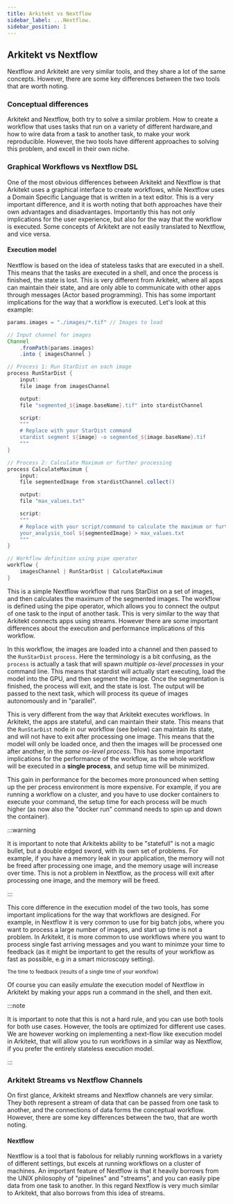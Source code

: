 ```yaml
---
title: Arkitekt vs Nextflow
sidebar_label: ...Nextflow.
sidebar_position: 1
---
```



## Arkitekt vs Nextflow

Nextflow and Arkitekt are very similar tools, and they share a lot of the same concepts. However, there are some key differences between the two tools that are worth noting.

### Conceptual differences

Arkitekt and Nextflow, both try to solve a similar problem. How to create a workflow that uses tasks that run on a variety of different hardware,and how to wire data from a
task to another task, to make your work reproducible. However, the two tools have different approaches to solving this problem, and excell in their own niche.



### Graphical Workflows vs Nextflow DSL

One of the most obvious differences between Arkitekt and Nextflow is that Arkitekt uses a graphical interface to create workflows, while Nextflow uses a Domain Specific Language
that is written in a text editor. This is a very important difference, and it is worth noting that both approaches have their own advantages and disadvantages. Importantly this has
not only implications for the user experience, but also for the way that the workflow is executed. Some concepts of Arkitekt are not easily translated to Nextflow, and vice versa.


#### Execution model

Nextflow is based on the idea of stateless tasks that are executed in a shell. This means that the tasks are executed in a shell, and once the process is finished, the state is lost.
This is very different from Arkitekt, where all apps can maintain their state, and are only  able to communicate with other apps through messages (Actor based programming). This has some important implications
for the way that a workflow is executed. Let's look at this example:

```groovy
params.images = "./images/*.tif" // Images to load

// Input channel for images
Channel
    .fromPath(params.images)
    .into { imagesChannel }

// Process 1: Run StarDist on each image
process RunStarDist {
    input:
    file image from imagesChannel

    output:
    file "segmented_${image.baseName}.tif" into stardistChannel

    script:
    """
    # Replace with your StarDist command
    stardist segment ${image} -o segmented_${image.baseName}.tif
    """
}

// Process 2: Calculate Maximum or further processing
process CalculateMaximum {
    input:
    file segmentedImage from stardistChannel.collect()

    output:
    file "max_values.txt"

    script:
    """
    # Replace with your script/command to calculate the maximum or further process
    your_analysis_tool ${segmentedImage} > max_values.txt
    """
}

// Workflow definition using pipe operator
workflow {
    imagesChannel | RunStarDist | CalculateMaximum
}
```

This is a simple Nextflow workflow that runs StarDist on a set of images, and then calculates the maximum of the segmented images. The workflow is defined using the pipe operator,
which allows you to connect the output of one task to the input of another task. This is very similar to the way that
Arkitekt connects apps using streams. However there are some important differences about the execution and performance implications of this workflow.

In this workflow, the images are loaded into a channel and then passed to the `RunStarDist` `process`. Here the terminology is a bit confusing, as the `process` is actually a task
that will spawn *multiple os-level processes* in your command line. This means that stardist will actually start executing, load the model into the GPU, and then segment the image. Once the
segmentation is finished, the process will exit, and the state is lost. The output will be passed to the next task, which will process its queue of images autonomously and in "parallel".

This is very different from the way that Arkitekt executes workflows. In Arkitekt, the apps are stateful, and can maintain their state. This means that the `RunStarDist` node in our workflow
(see below) can maintain its state, and will not have to exit after processing one image. This means that the model will only be loaded once, and then the images will be processed one after
another, in the *same os-level process*. This has some important implications for the performance of the workflow, as the whole workflow will be executed in a **single process**, and setup time
will be minimized.

This gain in performance for the becomes more pronounced when setting up the per process environment is more expensive. For example, if you are running a workflow on a cluster, and you have to
use docker containers to execute your command, the setup time for each process will be much higher (as now also the "docker run" command needs to spin up and down the container). 


:::warning

It is important to note that Arkitekts ability to be "statefull" is not a magic bullet, but a double edged sword, with its own set of problems. For example, if you have a memory leak in your
application, the memory will not be freed after processing one image, and the memory usage will increase over time. This is not a problem in Nextflow, as the process will exit after processing
one image, and the memory will be freed.

:::

This core difference in the execution model of the two tools, has some important implications for the way that workflows are designed. For example, in Nextflow it is very common to use
for big batch jobs, where you want to process a large number of images, and start up time is not a problem. In Arkitekt, it is more common to use workflows where you want to process single
fast arriving messages and you want to minimze your time to feedback (as it might be important to get the results of your workflow as fast as possible, e.g in a smart microscopy setting).

<div className="mt-2 w-20">
<Image img={thumbnail} />

<div className="text-gray-400 mb-2">
<small> The time to feedback (results of a single time of your worklfow) </small>
</div>
</div>

Of course you can easily *emulate* the execution model of Nextflow in Arkitekt by making your apps run a command in the shell, and then exit. 


:::note

It is important to note that this is not a hard rule, and you can use both tools for both use cases. However, the tools are optimized for different use cases. 
We are however working on implementing a next-flow like execution model in Arkitekt, that will allow you to run workflows in a similar way as Nextflow, if you
prefer the entirely stateless execution model.

:::







### Arkitekt Streams vs Nextflow Channels

On first glance, Arkitekt streams and Nextflow channels are very similar. They both represent a stream of data that can be passed from one task to another, and the connections
of data forms the conceptual workflow. However, there are some key differences between the two, that are worth noting.

#### 

#### Nextflow

Nextflow is a tool that is fabolous for reliably running workflows in a variety of different settings, but excels at running workflows on a cluster of machines. An important
feature of Nextflow is that it heavily borrows from the UNIX philosophy of "pipelines" and "streams", and you can easily pipe data from one task to another. In this regard
Nextflow is very much similar to Arkitekt, that also borrows from this idea of streams.




